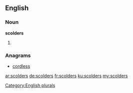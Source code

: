==English==

===Noun===
'''scolders'''

# {{plural of|scolder}}

===Anagrams===
* [[cordless#English|cordless]]

[[Category:English plurals]]

[[ar:scolders]]
[[de:scolders]]
[[fr:scolders]]
[[ku:scolders]]
[[my:scolders]]